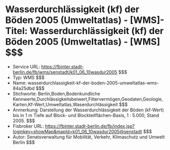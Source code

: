 # Wasserdurchlässigkeit (kf) der Böden 2005 (Umweltatlas) - [WMS]- Titel: Wasserdurchlässigkeit (kf) der Böden 2005 (Umweltatlas) - [WMS] $$$
- Service URL: https://fbinter.stadt-berlin.de/fb/wms/senstadt/k01_06_10wasdur2005 $$$
- Typ: WMS $$$
- Name: wasserdurchlassigkeit-kf-der-boden-2005-umweltatlas-wms-84a25dbd $$$
- Stichworte: Berlin,Boden,Bodenkundliche Kennwerte,Durchlässigkeitsbeiwert,Filtervermögen,Geodaten,Geologie,Karten,Kf-Wert,Umweltatlas,Waserdurchlässigkeit $$$
- Anmerkung: Darstellung der Wasserdurchlässigkeit der Böden (kf-Wert) bis in 1 m Tiefe auf Block- und Blockteilflächen-Basis, 1 : 5.000, Stand 2005. $$$
- Fisbroker URL: https://fbinter.stadt-berlin.de/fb/index.jsp?loginkey=showMap&mapId=k01_06_10wasdur2005@senstadt $$$
- Autor: Senatsverwaltung für Mobilität, Verkehr, Klimaschutz und Umwelt Berlin $$$
